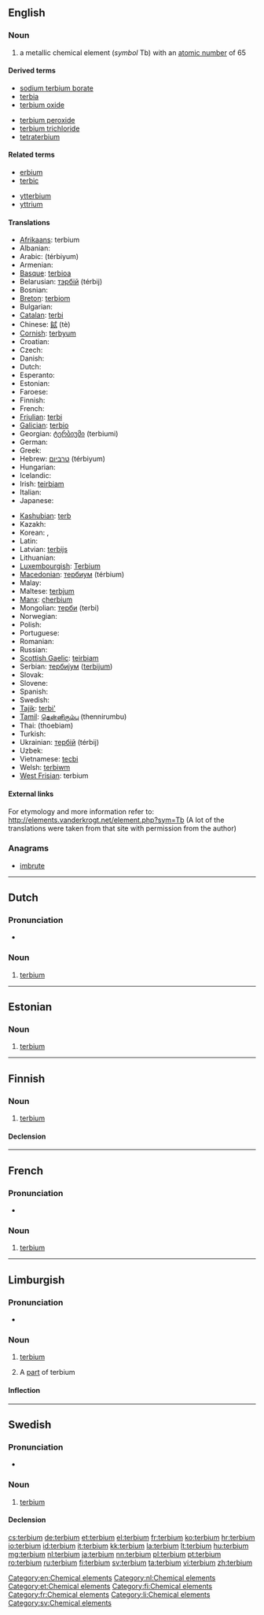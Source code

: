 {{also|Terbium}}
==English==
{{elements|Tb|gadolinium|Gd|dysprosium|Dy}}

===Noun===
{{en-noun|-}}
{{wikipedia}}

# a metallic chemical element (''symbol'' Tb) with an [[atomic number]] of 65

====Derived terms====
{{der-top}}
* [[sodium terbium borate]]
* [[terbia]]
* [[terbium oxide]]
{{der-mid}}
* [[terbium peroxide]]
* [[terbium trichloride]]
* [[tetraterbium]]
{{der-bottom}}

====Related terms====
{{rel-top}}
* [[erbium]]<!--same etymology-->
* [[terbic]]
{{rel-mid}}
* [[ytterbium]]<!--same etymology-->
* [[yttrium]]<!--same etymology-->
{{rel-bottom}}

====Translations====
{{trans-top|chemical element}}
* [[Afrikaans]]: terbium
* Albanian: {{t-|sq|terbium|xs=Albanian}}
* Arabic: {{Arab|[[تربيوم]]}} (térbiyum) {{m}}
* Armenian: {{t-|hy|տերբիում|tr=terbium}}
* [[Basque]]: [[terbioa]]
* Belarusian: [[тэрбiй]] (térbij) {{m}}
* Bosnian: {{t-|bs|terbij}}
* [[Breton]]: [[terbiom]]
* Bulgarian: {{t-|bg|тербий|m|tr=térbij}}
* [[Catalan]]: [[terbi]]
* Chinese: [[鋱]] (tè)
* [[Cornish]]: [[terbyum]]
* Croatian: {{t+|hr|terbij}}
* Czech: {{t+|cs|terbium}}
* Danish: {{t-|da|terbium}}
* Dutch: {{t+|nl|terbium|n}}
* Esperanto: {{t-|eo|terbio|xs=Esperanto}}
* Estonian: {{t+|et|terbium}}
* Faroese: {{t-|fo|terbium|xs=Faroese}}
* Finnish: {{t+|fi|terbium}}
* French: {{t+|fr|terbium|m}}
* [[Friulian]]: [[terbi]]
* [[Galician]]: [[terbio]]
* Georgian: [[ტერბიუმი]] (terbiumi)
* German: {{t+|de|Terbium|n}}
* Greek: {{t+|el|τέρβιο|n|tr=térvio}}
* Hebrew: [[טרביום]] (térbiyum)
* Hungarian: {{t+|hu|terbium}}
* Icelandic: {{t+|is|terbín}}
* Irish: [[teirbiam]]
* Italian: {{t+|it|terbio|m}}
* Japanese: {{t+|ja|テルビウム|tr=terubiumu}}
{{trans-mid}}
* [[Kashubian]]: [[terb]]
* Kazakh: {{t-|kk|тербий|tr=terbii|sc=Cyrl|xs=Kazakh}}
* Korean: {{t|ko|테르븀|tr=tereubyum|sc=Kore}}, {{t|ko|터븀|tr=teobyum|sc=Kore}}
* Latin: {{t+|la|terbium}}
* Latvian: [[terbijs]]
* Lithuanian: {{t+|lt|terbis|xs=Lithuanian}}
* [[Luxembourgish]]: [[Terbium]]
* [[Macedonian]]: [[тербиум]] (térbium) {{m}}
* Malay: {{t-|ms|terbium|xs=Malay}}
* Maltese: [[terbjum]]
* [[Manx]]: [[çherbium]]
* Mongolian: [[терби]] (terbi)
* Norwegian: {{t-|no|terbium}}
* Polish: {{t+|pl|terb|m}}
* Portuguese: {{t+|pt|térbio|m}}
* Romanian: {{t+|ro|terbiu|n}}
* Russian: {{t+|ru|тербий|m|tr=térbij}}
* [[Scottish Gaelic]]: [[teirbiam]]
* Serbian: [[тербиjум]] ([[terbijum]]) {{m}}
* Slovak: {{t-|sk|terbium}}
* Slovene: {{t+|sl|terbij}}
* Spanish: {{t+|es|terbio|m}}
* Swedish: {{t+|sv|terbium|n}}
* [[Tajik]]: [[terbi']]
* [[Tamil]]: [[தென்னிரும்பு]] (thennirumbu)
* Thai: {{Thai|[[เทอร์เบียม]]}} (thoebiam)
* Turkish: {{t+|tr|terbiyum}}
* Ukrainian: [[тербiй]] (térbij) {{m}}
* Uzbek: {{t-|uz|тербий|tr=terbiy|sc=Cyrl|xs=Uzbek}}
* Vietnamese: [[tecbi]]
* Welsh: [[terbiwm]]
* [[West Frisian]]: terbium
{{trans-bottom}}

====External links====
For etymology and more information refer to:
http://elements.vanderkrogt.net/element.php?sym=Tb
(A lot of the translations were taken from that site with permission from the author)

===Anagrams===
* [[imbrute#English|imbrute]]

[[Category:en:Chemical elements]]

----

==Dutch==
{{wikipedia|lang=nl}}

===Pronunciation===
* {{audio|Nl-terbium.ogg|Audio}}

===Noun===
{{head|nl|noun|g=n}}

# [[terbium#English|terbium]]

[[Category:nl:Chemical elements]]

----

==Estonian==

===Noun===
{{et-noun (old)}}

# [[#English|terbium]]

[[Category:et:Chemical elements]]

----

==Finnish==
{{wikipedia|lang=fi}}

===Noun===
{{fi-noun}}

# [[#English|terbium]]

====Declension====
{{fi-decl-risti|terbium}}

[[Category:fi:Chemical elements]]

----

==French==
{{wikipedia|lang=fr}}

===Pronunciation===
* {{IPA|lang=fr|/tɛʁ.bjɔm/ }}

===Noun===
{{fr-noun-unc|m}}

# [[#English|terbium]]

[[Category:fr:Chemical elements]]

----

==Limburgish==

===Pronunciation===
* {{IPA|[ˈtæ˨ʁbjɔ˧m]|lang=li}}

===Noun===
{{li-noun|g=n}}

# {{uncountable|lang=li}} [[terbium#English|terbium]]
# A [[part]] of terbium

====Inflection====
{{li-decl-noun-um|terbi}}

[[Category:li:Chemical elements]]

----

==Swedish==
{{wikipedia|lang=sv}}

===Pronunciation===
* {{IPA|/ˈtɛrbɪɵm/|lang=sv}}

===Noun===
{{sv-noun|g=n}}

# [[#English|terbium]]

====Declension====
{{sv-noun-unc-irreg-n|2=terbiumet}}

[[Category:sv:Chemical elements]]

[[cs:terbium]]
[[de:terbium]]
[[et:terbium]]
[[el:terbium]]
[[fr:terbium]]
[[ko:terbium]]
[[hr:terbium]]
[[io:terbium]]
[[id:terbium]]
[[it:terbium]]
[[kk:terbium]]
[[la:terbium]]
[[lt:terbium]]
[[hu:terbium]]
[[mg:terbium]]
[[nl:terbium]]
[[ja:terbium]]
[[nn:terbium]]
[[pl:terbium]]
[[pt:terbium]]
[[ro:terbium]]
[[ru:terbium]]
[[fi:terbium]]
[[sv:terbium]]
[[ta:terbium]]
[[vi:terbium]]
[[zh:terbium]]